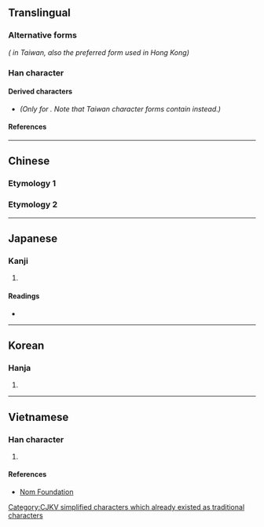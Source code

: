 {{also|術|朮}}
{{character info/new}}
==Translingual==

===Alternative forms===
{{l|mul|朮}} ''({{w|zh:國字標準字體|Standardized form}} in Taiwan, also the preferred form used in Hong Kong)''

===Han character===
{{Han char|rn=75|rad=木|as=01|sn=5|four=|canj=ID|ids=⿺木丶}}

====Derived characters====
* {{l|mul|[[𠰲]], [[𡊍]], [[怵]], [[沭]], [[述]], [[炢]], [[㺷]], [[𥄵]], [[𥑡]], [[秫]], [[𧉱]], [[䘤]], [[𬖔]], [[絉]], [[𦈭]], [[𣸃]], [[訹]], [[䟣]], [[鉥]]([[𬬸]]), [[𩖶]], [[𩶄]], [[𩿯]], [[𣏂]], [[𥥇]], [[𦬸]], [[㾁]], [[𩧌]], [[怸]], [[𤇍]]}} ''(Only for {{w|zh:新字形|China character forms}}. Note that Taiwan character forms contain {{l|mul|朮}} instead.)''

====References====
{{Han ref|kx=0509.121|hdz=21152.020|uh=672F}}

----

==Chinese==

===Etymology 1===
{{zh-see|術}}

===Etymology 2===
{{zh-see|朮|v}}

----

==Japanese==

===Kanji===
{{ja-kanji|grade=|rs=木01}}

# {{defn|lang=ja|sort=木01}}

====Readings====
* {{ja-readings|on=[[じゅつ]] (jutsu), [[しゅつ]] (shutsu), [[ちゅつ]] (chutsu)|kun=[[もちあわ]] (mochiawa)}}

----

==Korean==

===Hanja===
{{ko-hanja|hangeul=출|eumhun=|rv=chul|mr=ch'ul|y=chwul}}

# {{defn|lang=ko|sort=木01}}

----

==Vietnamese==

===Han character===
{{vi-hantu|[[thuật]], [[truật]]|rs=木01}}

# {{defn|lang=vi|sort=木01}}

====References====
* [http://nomfoundation.org/common/nom_details.php?codepoint=672f Nom Foundation]

[[Category:CJKV simplified characters which already existed as traditional characters]]
